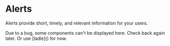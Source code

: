 
# Alerts

Alerts provide short, timely, and relevant information for your users.

<Callout>
  Due to a bug, some components can't be displayed here. Check back again later.
  Or use [ladle]() for now.
</Callout>

